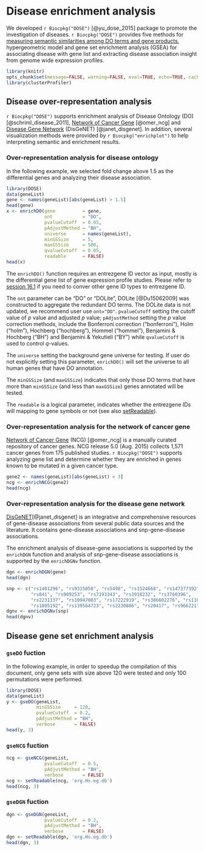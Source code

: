 # Disease enrichment analysis {#dose-enrichment}


We developed `r Biocpkg("DOSE")` [@yu_dose_2015] package to promote the investigation of diseases. `r Biocpkg("DOSE")` provides five methods for [measuring semantic similarities among DO terms and gene products](#DOSE-semantic-similarity), hypergeometric model and gene set enrichment analysis (GSEA) for associating disease with gene list and extracting disease association insight from genome wide expression profiles.


```r
library(knitr)
opts_chunk$set(message=FALSE, warning=FALSE, eval=TRUE, echo=TRUE, cache=TRUE)
library(clusterProfiler)
```

## Disease over-representation analysis {#dose-ora}


`r Biocpkg("DOSE")` supports enrichment analysis of Disease Ontology (DO) [@schriml_disease_2011], [Network of Cancer Gene](http://ncg.kcl.ac.uk/) [@omer_ncg] and [Disease Gene Network](http://disgenet.org/) (DisGeNET) [@janet_disgenet]. In addition, several visualization methods were provided by `r Biocpkg("enrichplot")` to help interpreting semantic and enrichment results.


### Over-representation analysis for disease ontology {#dose-do-ora}


In the following example, we selected fold change above 1.5 as the differential genes and analyzing their disease association.

```r
library(DOSE)
data(geneList)
gene <- names(geneList)[abs(geneList) > 1.5]
head(gene)
x <- enrichDO(gene          = gene,
              ont           = "DO",
              pvalueCutoff  = 0.05,
              pAdjustMethod = "BH",
              universe      = names(geneList),
              minGSSize     = 5,
              maxGSSize     = 500,
              qvalueCutoff  = 0.05,
              readable      = FALSE)
head(x)
```

The `enrichDO()` function requires an entrezgene ID vector as input, mostly is the differential gene list of gene expression profile studies. Please refer to [session 16.1](#id-convert) if you need to conver other gene ID types to entrezgene ID. 


The `ont` parameter can be "DO" or "DOLite", DOLite [@Du15062009] was constructed to aggregate the redundant DO terms. The DOLite data is not updated, we recommend user use `ont="DO"`. `pvalueCutoff` setting the cutoff value of *p* value and adjusted *p* value; `pAdjustMethod` setting the *p* value correction methods, include the Bonferroni correction ("bonferroni"), Holm ("holm"), Hochberg ("hochberg"), Hommel ("hommel"), Benjamini \& Hochberg ("BH") and Benjamini \& Yekutieli ("BY") while `qvalueCutoff` is used to control *q*-values.

The `universe` setting the background gene universe for testing. If user do not explicitly setting this parameter, `enrichDO()` will set the universe to all human genes that have DO annotation.

The `minGSSize` (and `maxGSSize`) indicates that only those DO terms that have more than `minGSSize` (and less than `maxGSSize`) genes annotated will be tested.

The `readable` is a logical parameter, indicates whether the entrezgene IDs will mapping to gene symbols or not (see also [setReadable](#setReadable)).


### Over-representation analysis for the network of cancer gene {#dose-ncg-ora}

[Network of Cancer Gene](http://ncg.kcl.ac.uk/) (NCG) [@omer_ncg] is a manually curated repository of cancer genes. NCG release 5.0 (Aug. 2015) collects 1,571 cancer genes from 175 published studies. `r Biocpkg("DOSE")` supports analyzing gene list and determine whether they are enriched in genes known to be mutated in a given cancer type.

```r
gene2 <- names(geneList)[abs(geneList) < 3]
ncg <- enrichNCG(gene2) 
head(ncg)
```

### Over-representation analysis for the disease gene network {#dose-dgn-ora}


[DisGeNET](http://disgenet.org/)[@janet_disgenet] is an integrative and comprehensive resources of gene-disease associations from several public data sources and the literature. It contains gene-disease associations and snp-gene-disease associations.

The enrichment analysis of disease-gene associations is supported by the `enrichDGN` function and analysis of snp-gene-disease associations is supported by the `enrichDGNv` function.

```r
dgn <- enrichDGN(gene) 
head(dgn)

snp <- c("rs1401296", "rs9315050", "rs5498", "rs1524668", "rs147377392",
         "rs841", "rs909253", "rs7193343", "rs3918232", "rs3760396",
         "rs2231137", "rs10947803", "rs17222919", "rs386602276", "rs11053646",
         "rs1805192", "rs139564723", "rs2230806", "rs20417", "rs966221")
dgnv <- enrichDGNv(snp)
head(dgnv)
```

## Disease gene set enrichment analysis {#dose-gsea}

### `gseDO` fuction

In the following example, in order to speedup the compilation of this document, only gene sets with size above 120 were tested and only 100 permutations were performed.

```r
library(DOSE)
data(geneList)
y <- gseDO(geneList,
           minGSSize     = 120,
           pvalueCutoff  = 0.2,
           pAdjustMethod = "BH",
           verbose       = FALSE)
head(y, 3)
```

### `gseNCG` fuction

```r
ncg <- gseNCG(geneList,
              pvalueCutoff  = 0.5,
              pAdjustMethod = "BH",
              verbose       = FALSE)
ncg <- setReadable(ncg, 'org.Hs.eg.db')
head(ncg, 3) 
```

### `gseDGN` fuction

```r
dgn <- gseDGN(geneList,
              pvalueCutoff  = 0.2,
              pAdjustMethod = "BH",
              verbose       = FALSE)
dgn <- setReadable(dgn, 'org.Hs.eg.db')
head(dgn, 3) 
```
